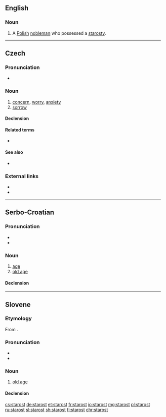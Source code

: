 ==English==

===Noun===
{{en-noun}}

# {{label|en|historical}} A [[Polish]] [[nobleman]] who possessed a [[starosty]].

----

==Czech==

===Pronunciation===
* {{audio|Cs-starost.ogg|Audio|lang=cs}}

===Noun===
{{cs-noun|g=f}}

# [[concern]], [[worry]], [[anxiety]] <!-- {{gloss|feeling of anxiety}} -->
# [[sorrow]]

====Declension====
{{cs-decl-noun
|starost|starosti|starosti|starost|starosti|starosti|starostí
|starosti|starostí|starostem|starosti|starosti|starostech|starostmi
}}

====Related terms====
* {{l|cs|starosta|g=m}}

====See also====
* {{l|cs|radost|g=f}}

===External links===
* {{R:PSJC}}
* {{R:SSJC}}

----

==Serbo-Croatian==

===Pronunciation===
* {{IPA|/stâroːst/|lang=sh}}
* {{hyphenation|sta|rost|lang=sh}}

===Noun===
{{sh-noun|g=f|head=stȁrōst|r|старост|ста̏ро̄ст}}

# [[age]]
# [[old age]]

====Declension====
{{sh-decl-noun
|starost|starosti
|starosti|starosti
|starosti|starostima
|starost|starosti
|starosti|starosti
|starosti|starostima
|starošću / starosti|starostima
}}

----

==Slovene==

===Etymology===
From {{suffix|stàr|ost|lang=sl}}.

===Pronunciation===
* {{IPA|lang=sl|/ˈstàːrɔst/|/staˈróːst/}}
* {{sl-tonal|stárost|starọ̑st}}

===Noun===
{{sl-noun|stárost|head2=staróst|f|stárosti|gen2=starósti|-}}

# [[old age]]

====Declension====
{{sl-decl-noun-f-i|stárost|n=sg}}
{{sl-decl-noun-f-i|staróst|n=sg}}

[[cs:starost]]
[[de:starost]]
[[et:starost]]
[[fr:starost]]
[[io:starost]]
[[mg:starost]]
[[pl:starost]]
[[ru:starost]]
[[sl:starost]]
[[sh:starost]]
[[fi:starost]]
[[chr:starost]]